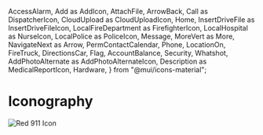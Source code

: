   AccessAlarm,
  Add as AddIcon,
  AttachFile,
  ArrowBack,
  Call as DispatcherIcon,
  CloudUpload as CloudUploadIcon,
  Home,
  InsertDriveFile as InsertDriveFileIcon,
  LocalFireDepartment as FirefighterIcon,
  LocalHospital as NurseIcon,
  LocalPolice as PoliceIcon,
  Message,
  MoreVert as More,
  NavigateNext as Arrow,
  PermContactCalendar,
  Phone,
  LocationOn,
  FireTruck,
  DirectionsCar,
  Flag,
  AccountBalance,
  Security,
  Whatshot,
  AddPhotoAlternate as AddPhotoAlternateIcon,
  Description as MedicalReportIcon,
  Hardware,
} from "@mui/icons-material";


<Meta title="Iconography" />

# Iconography

<IconGallery>
  <IconItem name="AccessAlarm">
    <AccessAlarm />
  </IconItem>

<IconItem name="AddIcon">
  <AddIcon />
</IconItem>

<IconItem name="Arrow">
  <Arrow />
</IconItem>

<IconItem name="ArrowBack">
  <ArrowBack />
</IconItem>

<IconItem name="AttachFile">
  <AttachFile />
</IconItem>

<IconItem name="CloudUploadIcon">
  <CloudUploadIcon />
</IconItem>

<IconItem name="DispatcherIcon">
  <img
    src="/911-icon.png"
    alt="Red 911 Icon"
    style={{ width: "28px", height: "28px", borderRadius: "8px" }}
  />
</IconItem>

<IconItem name="FirefighterIcon">
  <FirefighterIcon />
</IconItem>

<IconItem name="Home">
  <Home />
</IconItem>

<IconItem name="InsertDriveFileIcon">
  <InsertDriveFileIcon />
</IconItem>

<IconItem name="Message">
  <Message />
</IconItem>

<IconItem name="More">
  <More />
</IconItem>

<IconItem name="NurseIcon">
  <NurseIcon />
</IconItem>

<IconItem name="PermContactCalendar">
  <PermContactCalendar />
</IconItem>

<IconItem name="Phone">
  <Phone />
</IconItem>

<IconItem name="PoliceIcon">
  <PoliceIcon />
</IconItem>

<IconItem name="IncidentIcon">
  <ErrorOutlineIcon />
</IconItem>

<IconItem name="group">
  <Groups2Icon />
</IconItem>

<IconItem name="map">
  <LocationOn />
</IconItem>

<IconItem name="FireTruck">
  <FireTruck />
</IconItem>

<IconItem name="DirectionsCar">
  <DirectionsCar />
</IconItem>

<IconItem name="Flag">
  <Flag />
</IconItem>

<IconItem name="CityDirector">
  <AccountBalance />
</IconItem>

<IconItem name="FireChief">
  <Whatshot />
</IconItem>

<IconItem name="PoliceChief">
  <Security />
</IconItem>

<IconItem name="AddPhotoAlternateIcon">
  <AddPhotoAlternateIcon />
</IconItem>

<IconItem name="MedicalReport">
  <MedicalReportIcon />
</IconItem>

<IconItem name="Hardware">
  <Hardware />
</IconItem>

<IconItem name="MedicalServicesIcon">
  <MedicalServicesIcon />
</IconItem>

<IconItem name="HomeRepairServiceIcon">
  <HomeRepairServiceIcon />
</IconItem>

<IconItem name="RemoveIcon">
  <RemoveIcon />
</IconItem>

<IconItem name="CameraIcon">
  <PhotoCameraIcon />
</IconItem>

<IconItem name="SearchIcon">
  <PhotoCameraIcon />
</IconItem>

</IconGallery>
